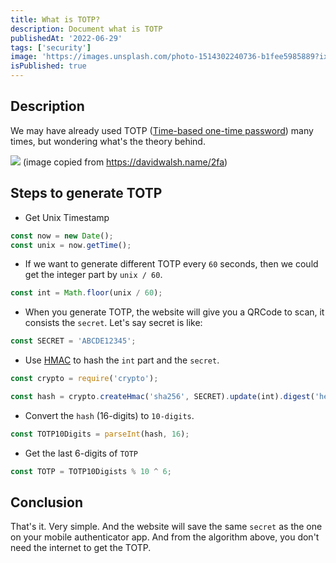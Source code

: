 ```yaml
---
title: What is TOTP?
description: Document what is TOTP
publishedAt: '2022-06-29'
tags: ['security']
image: 'https://images.unsplash.com/photo-1514302240736-b1fee5985889?ixlib=rb-1.2.1&ixid=MnwxMjA3fDB8MHxwaG90by1wYWdlfHx8fGVufDB8fHx8&auto=format&fit=crop&w=1073&q=80'
isPublished: true
---
```


## Description

We may have already used TOTP ([Time-based one-time password](https://en.wikipedia.org/wiki/Time-based_one-time_password)) many times, but wondering what's the theory behind.

![](https://davidwalsh.name/demo/2fa-google-auth.png)
(image copied from https://davidwalsh.name/2fa)

## Steps to generate TOTP

- Get Unix Timestamp

```js
const now = new Date();
const unix = now.getTime();
```

- If we want to generate different TOTP every `60` seconds, then we could get the integer part by `unix / 60`.

```js
const int = Math.floor(unix / 60);
```

- When you generate TOTP, the website will give you a QRCode to scan, it consists the `secret`.
  Let's say secret is like:

```js
const SECRET = 'ABCDE12345';
```

- Use [HMAC](https://www.freeformatter.com/hmac-generator.html) to hash the `int` part and the `secret`.

```js
const crypto = require('crypto');

const hash = crypto.createHmac('sha256', SECRET).update(int).digest('hex');
```

- Convert the `hash` (16-digits) to `10-digits`.

```js
const TOTP10Digits = parseInt(hash, 16);
```

- Get the last 6-digits of `TOTP`

```js
const TOTP = TOTP10Digists % 10 ^ 6;
```

## Conclusion

That's it. Very simple. And the website will save the same `secret` as the one on your mobile authenticator app.
And from the algorithm above, you don't need the internet to get the TOTP.
